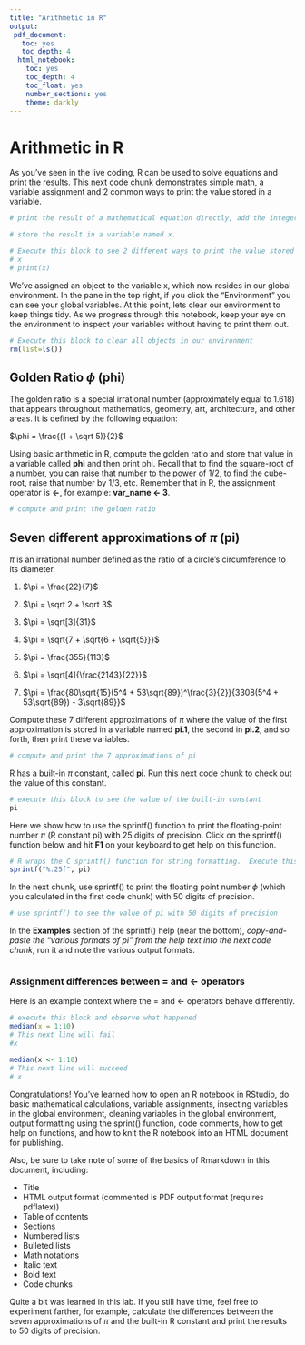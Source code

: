 ```yaml
---
title: "Arithmetic in R"
output:
 pdf_document:
   toc: yes
   toc_depth: 4
  html_notebook:
    toc: yes
    toc_depth: 4
    toc_float: yes
    number_sections: yes
    theme: darkly
---
```

# Arithmetic in R

As you've seen in the live coding, R can be used to solve equations and print the results.  This next code chunk demonstrates simple math, a variable assignment and 2 common ways to print the value stored in a variable.

```r
# print the result of a mathematical equation directly, add the integers 22 and 7

```

```r
# store the result in a variable named x.

```

```r
# Execute this block to see 2 different ways to print the value stored in x:
# x
# print(x)
```

We've assigned an object to the variable x, which now resides in our global environment.  In the pane in the top right, if you click the "Environment" you can see your global variables.  At this point, lets clear our environment to keep things tidy.  As we progress through this notebook, keep your eye on the environment to inspect your variables without having to print them out.

```r
# Execute this block to clear all objects in our environment
rm(list=ls())
```

## Golden Ratio $\phi$ (phi)

The golden ratio is a special irrational number (approximately equal to 1.618) that appears throughout mathematics, geometry, art, architecture, and other areas.  It is defined by the following equation:

$\phi = \frac{(1 + \sqrt 5)}{2}$

Using basic arithmetic in R, compute the golden ratio and store that value in a variable called **phi** and then print phi.  Recall that to find the square-root of a number, you can raise that number to the power of 1/2, to find the cube-root, raise that number by 1/3, etc.  Remember that in R, the assignment operator is **<-**, for example: **var_name <- 3**.

```r
# compute and print the golden ratio

```

## Seven different approximations of $\pi$ (pi)

$\pi$ is an irrational number defined as the ratio of a circle's circumference to its diameter.

1. $\pi = \frac{22}{7}$

2. $\pi = \sqrt 2 + \sqrt 3$

3. $\pi = \sqrt[3]{31}$

4. $\pi = \sqrt{7 + \sqrt{6 + \sqrt{5}}}$

5. $\pi = \frac{355}{113}$

6. $\pi = \sqrt[4]{\frac{2143}{22}}$

7. $\pi = \frac{80\sqrt{15}(5^4 + 53\sqrt{89})^\frac{3}{2}}{3308(5^4 + 53\sqrt{89}) - 3\sqrt{89}}$

Compute these 7 different approximations of $\pi$ where the value of the first approximation is stored in a variable named **pi.1**, the second in **pi.2**, and so forth, then print these variables.

```r
# compute and print the 7 approximations of pi

```

R has a built-in $\pi$ constant, called **pi**.  Run this next code chunk to check out the value of this constant.

```r
# execute this block to see the value of the built-in constant
pi
```

Here we show how to use the sprintf() function to print the floating-point number $\pi$ (R constant pi) with 25 digits of precision.  Click on the sprintf() function below and hit **F1** on your keyboard to get help on this function.

```r
# R wraps the C sprintf() function for string formatting.  Execute this block to see the output.
sprintf("%.25f", pi)
```

In the next chunk, use sprintf() to print the floating point number $\phi$ (which you calculated in the first code chunk) with 50 digits of precision.

```r
# use sprintf() to see the value of pi with 50 digits of precision

```

In the **Examples** section of the sprintf() help (near the bottom), *copy-and-paste the "various formats of pi" from the help text into the next code chunk*, run it and note the various output formats.

```r

```

### Assignment differences between = and <- operators

Here is an example context where the = and <- operators behave differently.

```r
# execute this block and observe what happened
median(x = 1:10)
# This next line will fail
#x
```

```r
median(x <- 1:10)
# This next line will succeed
# x
```

Congratulations!  You've learned how to open an R notebook in RStudio, do basic mathematical calculations, variable assignments, insecting variables in the global environment, cleaning variables in the global environment, output formatting using the sprint() function, code comments, how to get help on functions, and how to knit the R notebook into an HTML document for publishing.

Also, be sure to take note of some of the basics of Rmarkdown in this document, including:

- Title
- HTML output format (commented is PDF output format (requires pdflatex))
- Table of contents
- Sections
- Numbered lists
- Bulleted lists
- Math notations
- Italic text
- Bold text
- Code chunks

Quite a bit was learned in this lab.  If you still have time, feel free to experiment farther, for example, calculate the differences between the seven approximations of $\pi$ and the built-in R constant and print the results to 50 digits of precision.